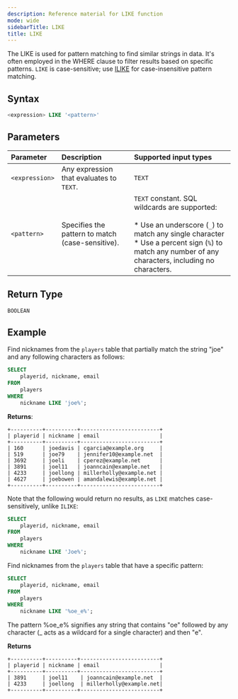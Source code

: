 ```yaml
---
description: Reference material for LIKE function
mode: wide
sidebarTitle: LIKE
title: LIKE
---
```


The LIKE is used for pattern matching to find similar strings in data. It's often employed in the WHERE clause to filter results based on specific patterns. `LIKE` is case-sensitive; use [ILIKE](/functions-reference/string/ilike) for case-insensitive pattern matching.

## Syntax


```sql
<expression> LIKE '<pattern>'
```
## Parameters


| Parameter | Description |Supported input types |
| :-------- | :---------- | :---------------------|
| `<expression>` | Any expression that evaluates to `TEXT`. | `TEXT` |
| `<pattern>` | Specifies the pattern to match (case-sensitive). | `TEXT` constant. SQL wildcards are supported: <br/> <br/>* Use an underscore (`_`) to match any single character<br/>* Use a percent sign (`%`) to match any number of any characters, including no characters. |

## Return Type
`BOOLEAN`

## Example

Find nicknames from the `players` table that partially match the string "joe" and any following characters as follows:

```sql
SELECT
	playerid, nickname, email
FROM
	players
WHERE
	nickname LIKE 'joe%';
```

**Returns**:

```
+----------+----------+-------------------------+
| playerid | nickname | email                   |
+----------+----------+-------------------------+
| 160      | joedavis | cgarcia@example.org     |
| 519 	   | joe79    | jennifer10@example.net  |
| 3692 	   | joeli    | cperez@example.net      |
| 3891	   | joel11   | joanncain@example.net   |
| 4233 	   | joellong | millerholly@example.net |
| 4627 	   | joebowen | amandalewis@example.net |
+----------+----------+-------------------------+
```

Note that the following would return no results, as `LIKE` matches case-sensitively, unlike `ILIKE`:

```sql
SELECT
	playerid, nickname, email
FROM
	players
WHERE
	nickname LIKE 'Joe%';
```

Find nicknames from the `players` table that have a specific pattern:

```sql
SELECT
	playerid, nickname, email
FROM
	players
WHERE
	nickname LIKE '%oe_e%';
```

The pattern %oe_e% signifies any string that contains "oe" followed by any character (_ acts as a wildcard for a single character) and then "e".

**Returns**

```
+----------+----------+-------------------------+
| playerid | nickname | email                   |
+----------+----------+-------------------------+
| 3891     | joel11    | joanncain@example.net  |
| 4233     | joellong  | millerholly@example.net|
+----------+----------+-------------------------+
```



